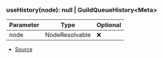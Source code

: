 ### useHistory(node): null \| GuildQueueHistory\<Meta>
| Parameter | Type | Optional |
| ----------- | ----------- | ----------- |
| node | NodeResolvable | ❌ |


- [Source](https://github.com/Androz2091/discord-player/blob/97a849a/packages/discord-player/src/hooks/useHistory.ts#L4)